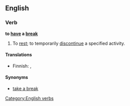 ==English==

===Verb===
'''to [[have]] a [[break]]'''

# To [[rest]]; to temporarily [[discontinue]] a specified activity.

====Translations====
{{trans-top}}
* Finnish: {{t+|fi|huilata}}, {{t-|fi|huilia}}
{{trans-mid}}
{{trans-bottom}}

====Synonyms====
*[[take a break]]

[[Category:English verbs]]